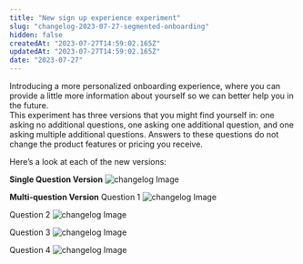 ```yaml
---
title: "New sign up experience experiment"
slug: "changelog-2023-07-27-segmented-onboarding"
hidden: false
createdAt: "2023-07-27T14:59:02.165Z"
updatedAt: "2023-07-27T14:59:02.165Z"
date: "2023-07-27"
---
```

Introducing a more personalized onboarding experience, where you can provide a little more information about yourself so we can better help you in the future.  
This experiment has three versions that you might find yourself in: one asking no additional questions, one asking one additional question, and one asking multiple additional questions. 
Answers to these questions do not change the product features or pricing you receive. 

Here’s a look at each of the new versions:

**Single Question Version**
![changelog Image](/changelog/changelog-segmented-onboarding-1.png)

**Multi-question Version**
Question 1
![changelog Image](/changelog/changelog-segmented-onboarding-1.png)

Question 2
![changelog Image](/changelog/changelog-segmented-onboarding-2.png)

Question 3
![changelog Image](/changelog/changelog-segmented-onboarding-3.png)

Question 4
![changelog Image](/changelog/changelog-segmented-onboarding-4.png)
